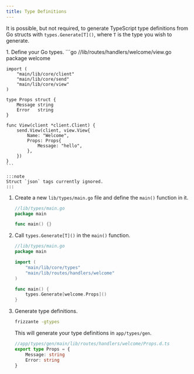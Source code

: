 ```yaml
---
title: Type Definitions
---
```



It is possible, but not required, to generate TypeScript type definitions from Go structs with `types.Generate[T]()`, where `T` is the type you wish to generate.


<Steps>
1. Define your Go types.
    ```go
    //lib/routes/handlers/welcome/view.go
    package welcome

    import (
        "main/lib/core/client"
        "main/lib/core/send"
        "main/lib/core/view"
    )

    type Props struct {
        Message string
        Error   string
    }

    func View(client *client.Client) {
        send.View(client, view.View{
            Name: "Welcome",
            Props: Props{
                Message: "hello",
            },
        })
    }
    ```

    :::note
    Struct `json` tags currently ignored.
    :::

1. Create a new `lib/types/main.go` file and define the `main()` function in it.
    ```go
    //lib/types/main.go
    package main

    func main() {}
    ```
1. Call `types.Generate[T]()` in the `main()` function.
    ```go
    //lib/types/main.go
    package main

    import (
        "main/lib/core/types"
        "main/lib/routes/handlers/welcome"
    )

    func main() {
        types.Generate[welcome.Props]()
    }
    ```
1. Generate type definitions.
    ```sh
    frizzante -gtypes
    ```
    This will generate your type definitions in `app/types/gen`.

    ```ts
    //app/types/gen/main/lib/routes/handlers/welcome/Props.d.ts
    export type Props = {
        Message: string
        Error: string
    }
    ```
</Steps>
